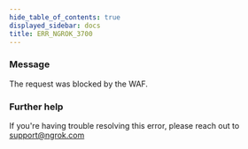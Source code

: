 ```yaml
---
hide_table_of_contents: true
displayed_sidebar: docs
title: ERR_NGROK_3700
---
```


### Message

The request was blocked by the WAF.

### Further help

If you're having trouble resolving this error, please reach out to [support@ngrok.com](mailto:support@ngrok.com?subject=Help%20with%20ERR_NGROK_3700)
